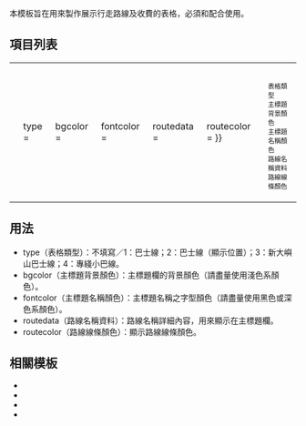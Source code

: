 本模板旨在用來製作展示行走路線及收費的表格，必須和{{tl|HkbuswalklistF}}配合使用。

==項目列表==
{|
|<small><pre>
{{HkbuswalklistH
| type =
| bgcolor =
| fontcolor =
| routedata =
| routecolor =
}}
</pre></small>
|<small><pre>

表格類型
主標題背景顏色
主標題名稱顏色
路線名稱資料
路線線條顏色

</pre></small>
|}

==用法==
*type（表格類型）：不填寫／1：巴士線；2：巴士線（顯示位置）；3：新大嶼山巴士線；4：專綫小巴線。
*bgcolor（主標題背景顏色）：主標題欄的背景顏色（請盡量使用淺色系顏色）。
*fontcolor（主標題名稱顏色）：主標題名稱之字型顏色（請盡量使用黑色或深色系顏色）。
*routedata（路線名稱資料）：路線名稱詳細內容，用來顯示在主標題欄。
*routecolor（路線線條顏色）：顯示路線線條顏色。

==相關模板==
*{{tl|HkbuswalklistF}}
*{{tl|RoutemapH}}
*{{tl|RoutemapF}}
*{{tl|Routemapbreak}}